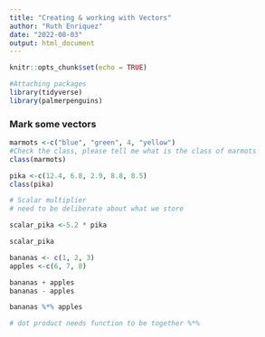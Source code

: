 ```yaml
---
title: "Creating & working with Vectors"
author: "Ruth Enriquez"
date: "2022-08-03"
output: html_document
---
```


```r
knitr::opts_chunk$set(echo = TRUE)
```

```r
#Attaching packages
library(tidyverse)
library(palmerpenguins)
```

### Mark some vectors

```r
marmots <-c("blue", "green", 4, "yellow")
#Check the class, please tell me what is the class of marmots
class(marmots)
```

```r
pika <-c(12.4, 6.8, 2.9, 8.8, 8.5)
class(pika)

# Scalar multiplier
# need to be deliberate about what we store

scalar_pika <-5.2 * pika

scalar_pika
```

```r
bananas <- c(1, 2, 3)
apples <-c(6, 7, 8)

bananas + apples
bananas - apples

bananas %*% apples

# dot product needs function to be together %*% 
```





